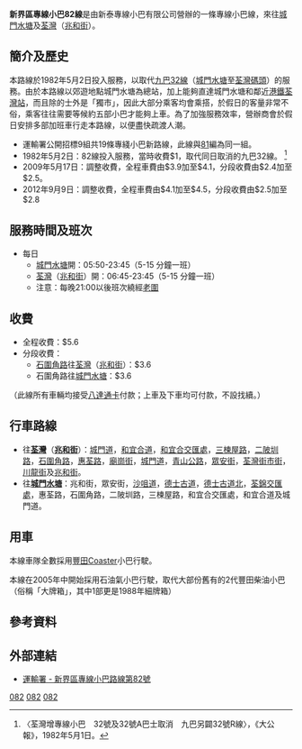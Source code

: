 {{公共汽車路線基礎資訊
| 路線名稱             = 新界區專線小巴82線
| 代表圖像             = EG2823 New Territories 82 30-10-2018.jpg
| 經營者               = 新泰專線小巴
| 路線用車             = [[豐田Coaster|豐田Coaster]]
| 起點站               = [[城門水塘|城門水塘]]
| 途經地點             = [[可風中學|可風中學]]，[[三栋屋村|三栋屋村]]，<br>[[海壩村|海壩村]]及[[石圍角|石圍角]]
| 終點站               = [[荃灣|荃灣]]（[[兆和街|兆和街]]）
| 全程行駛里程         = 
| 單程行駛里程         = 
| 起點站服務時間       = 0550-2345
| 終點站服務時間       = 0645-2345
| 班次頻率             = 5-15分
| 全程收費             = $5.6
| 去程分段收費站點     = [[石圍角路|石圍角路]]往荃灣（兆和街）：$3.6
| 回程分段收費站點     = 石圍角路往城門水塘：$3.6
| 服務時間以外替代路線 = 無
| 主要競爭交通         = [[新界區專線小巴94S線|新界區專線小巴94S線]]
| 備註                 =
| 走線圖               = NTMinibus082 RtMap.png
| 走線圖說明           =
}}

'''新界區專線小巴82線'''是由新泰專線小巴有限公司營辦的一條專線小巴線，來往[[城門水塘|城門水塘]]及[[荃灣|荃灣]]（[[兆和街|兆和街]]）。

==簡介及歷史==
本路線於1982年5月2日投入服務，以取代[[九龍巴士32R線|九巴32線]]（[[城門水塘|城門水塘]]至[[荃灣碼頭|荃灣碼頭]]）的服務。由於本路線以郊遊地點城門水塘為總站，加上能夠直達城門水塘和鄰近[[港鐵|港鐵]][[荃灣站|荃灣站]]，而且除的士外是「獨市」，因此大部分乘客均會乘搭，於假日的客量非常不俗，乘客往往需要等候約五部小巴才能夠上車。為了加強服務效率，營辦商會於假日安排多部加班車行走本路線，以便盡快疏渡人潮。
*運輸署公開招標9組共19條專綫小巴新路線，此線與[[新界區專線小巴81線|81]]編為同一組。 
*1982年5月2日：82線投入服務，當時收費$1，取代同日取消的九巴32線。 <ref>〈荃灣增專線小巴　32號及32號A巴士取消　九巴另闢32號R線〉，《大公報》，1982年5月1日。</ref>
*2009年5月17日：調整收費，全程車費由$3.9加至$4.1，分段收費由$2.4加至$2.5。 
*2012年9月9日：調整收費，全程車費由$4.1加至$4.5，分段收費由$2.5加至$2.8

==服務時間及班次==
*每日
**[[城門水塘|城門水塘]]開：05:50-23:45（5-15 分鐘一班）
**[[荃灣|荃灣]]（[[兆和街|兆和街]]）開：06:45-23:45（5-15 分鐘一班）
**注意：每晚21:00以後班次繞經[[老圍|老圍]]
==收費==
*全程收費：$5.6
*分段收費：
**[[石圍角路|石圍角路]]往[[荃灣|荃灣]]（[[兆和街|兆和街]]）：$3.6
**石圍角路往[[城門水塘|城門水塘]]：$3.6

（此線所有車輛均接受[[八達通卡|八達通卡]]付款；上車及下車均可付款，不設找續。）

==行車路線==
*往'''[[荃灣|荃灣]]'''（'''[[兆和街|兆和街]]'''）：[[城門道|城門道]]，[[和宜合道|和宜合道]]，[[和宜合交匯處|和宜合交匯處]]，[[三楝屋路|三楝屋路]]，[[二陂圳路|二陂圳路]]，[[石圍角路|石圍角路]]，[[惠荃路|惠荃路]]，[[廟崗街|廟崗街]]，[[城門道|城門道]]，[[青山公路|青山公路]]，[[眾安街|眾安街]]，[[荃灣街市街|荃灣街市街]]，[[川龍街|川龍街]]及[[兆和街|兆和街]]。
*往'''[[城門水塘|城門水塘]]'''：兆和街，眾安街，[[沙咀道|沙咀道]]，[[德士古道|德士古道]]，[[德士古道北|德士古道北]]，[[荃錦交匯處|荃錦交匯處]]，惠荃路，石圍角路，二陂圳路，三楝屋路，和宜合交匯處，和宜合道及城門道。

==用車==
本線車隊全數採用[[豐田Coaster|豐田Coaster]]小巴行駛。

本線在2005年中開始採用石油氣小巴行駛，取代大部份舊有的2代豐田柴油小巴（俗稱「大牌箱」，其中1部更是1988年細牌箱）
==參考資料==
{{reflist}}
==外部連結==
*[http://hketransport.td.gov.hk/ris_page/get_gmb_detail.php?route_id=2296&lang=TC 運輸署 - 新界區專線小巴路線第82號] {{Wayback|url=http://hketransport.td.gov.hk/ris_page/get_gmb_detail.php?route_id=2296&lang=TC |date=20181205215530 }}

{{荃湾区小巴路线列表}}
{{葵青区小巴路線列表}}
[[Category:新界區小巴路線|082]]
[[Category:荃灣區小巴路線|082]]
[[Category:葵青區小巴路線|082]]